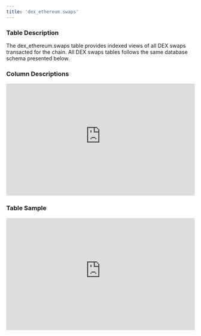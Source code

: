 ```yaml
---
title: 'dex_ethereum.swaps'
---
```


### Table Description
The dex_ethereum.swaps table provides indexed views of all DEX swaps transacted for the chain. All DEX swaps tables follows the same database schema presented below.
### Column Descriptions

<div>
    <iframe
        src="https://doc-embed-app.chainbasehq.com/columns/dex_ethereum.swaps"
        width="100%"
        height="300px"
        frameBorder="0"
        scrolling="no"
    ></iframe>
</div>

### Table Sample

<div>
    <iframe
        src="https://doc-embed-app.chainbasehq.com/data/dex_ethereum.swaps"
        width="100%"
        height="300px"
        frameBorder="0"
        scrolling="no"
    ></iframe>
</div>
